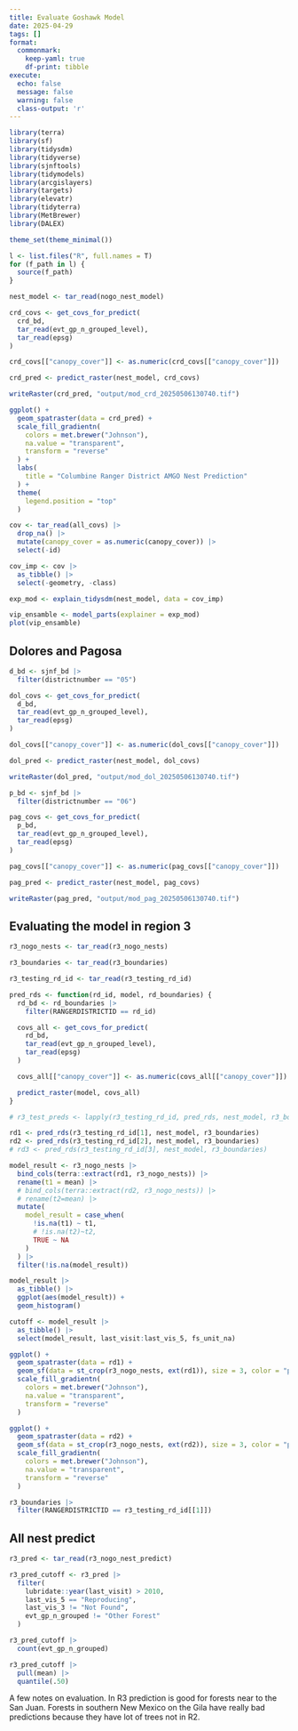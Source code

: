 ```yaml
---
title: Evaluate Goshawk Model
date: 2025-04-29
tags: []
format: 
  commonmark:
    keep-yaml: true
    df-print: tibble
execute:
  echo: false
  message: false
  warning: false
  class-output: 'r'
---
```


```r
library(terra)
library(sf)
library(tidysdm)
library(tidyverse)
library(sjnftools)
library(tidymodels)
library(arcgislayers)
library(targets)
library(elevatr)
library(tidyterra)
library(MetBrewer)
library(DALEX)

theme_set(theme_minimal())

l <- list.files("R", full.names = T)
for (f_path in l) {
  source(f_path)
}
```

```r
nest_model <- tar_read(nogo_nest_model)

crd_covs <- get_covs_for_predict(
  crd_bd,
  tar_read(evt_gp_n_grouped_level),
  tar_read(epsg)
)

crd_covs[["canopy_cover"]] <- as.numeric(crd_covs[["canopy_cover"]])

crd_pred <- predict_raster(nest_model, crd_covs)

writeRaster(crd_pred, "output/mod_crd_20250506130740.tif")

ggplot() +
  geom_spatraster(data = crd_pred) +
  scale_fill_gradientn(
    colors = met.brewer("Johnson"),
    na.value = "transparent",
    transform = "reverse"
  ) +
  labs(
    title = "Columbine Ranger District AMGO Nest Prediction"
  ) +
  theme(
    legend.position = "top"
  )
```

```r
cov <- tar_read(all_covs) |>
  drop_na() |>
  mutate(canopy_cover = as.numeric(canopy_cover)) |>
  select(-id)

cov_imp <- cov |>
  as_tibble() |>
  select(-geometry, -class)

exp_mod <- explain_tidysdm(nest_model, data = cov_imp)

vip_ensamble <- model_parts(explainer = exp_mod)
plot(vip_ensamble)
```

## Dolores and Pagosa
```r
d_bd <- sjnf_bd |>
  filter(districtnumber == "05")

dol_covs <- get_covs_for_predict(
  d_bd,
  tar_read(evt_gp_n_grouped_level),
  tar_read(epsg)
)

dol_covs[["canopy_cover"]] <- as.numeric(dol_covs[["canopy_cover"]])

dol_pred <- predict_raster(nest_model, dol_covs)

writeRaster(dol_pred, "output/mod_dol_20250506130740.tif")

p_bd <- sjnf_bd |>
  filter(districtnumber == "06")

pag_covs <- get_covs_for_predict(
  p_bd,
  tar_read(evt_gp_n_grouped_level),
  tar_read(epsg)
)

pag_covs[["canopy_cover"]] <- as.numeric(pag_covs[["canopy_cover"]])

pag_pred <- predict_raster(nest_model, pag_covs)

writeRaster(pag_pred, "output/mod_pag_20250506130740.tif")
```



## Evaluating the model in region 3

```r
r3_nogo_nests <- tar_read(r3_nogo_nests)

r3_boundaries <- tar_read(r3_boundaries)

r3_testing_rd_id <- tar_read(r3_testing_rd_id)

pred_rds <- function(rd_id, model, rd_boundaries) {
  rd_bd <- rd_boundaries |>
    filter(RANGERDISTRICTID == rd_id)

  covs_all <- get_covs_for_predict(
    rd_bd,
    tar_read(evt_gp_n_grouped_level),
    tar_read(epsg)
  )

  covs_all[["canopy_cover"]] <- as.numeric(covs_all[["canopy_cover"]])

  predict_raster(model, covs_all)
}

# r3_test_preds <- lapply(r3_testing_rd_id, pred_rds, nest_model, r3_boundaries)

rd1 <- pred_rds(r3_testing_rd_id[1], nest_model, r3_boundaries)
rd2 <- pred_rds(r3_testing_rd_id[2], nest_model, r3_boundaries)
# rd3 <- pred_rds(r3_testing_rd_id[3], nest_model, r3_boundaries)

model_result <- r3_nogo_nests |>
  bind_cols(terra::extract(rd1, r3_nogo_nests)) |>
  rename(t1 = mean) |>
  # bind_cols(terra::extract(rd2, r3_nogo_nests)) |>
  # rename(t2=mean) |>
  mutate(
    model_result = case_when(
      !is.na(t1) ~ t1,
      # !is.na(t2)~t2,
      TRUE ~ NA
    )
  ) |>
  filter(!is.na(model_result))

model_result |>
  as_tibble() |>
  ggplot(aes(model_result)) +
  geom_histogram()

cutoff <- model_result |>
  as_tibble() |>
  select(model_result, last_visit:last_vis_5, fs_unit_na)

ggplot() +
  geom_spatraster(data = rd1) +
  geom_sf(data = st_crop(r3_nogo_nests, ext(rd1)), size = 3, color = "pink") +
  scale_fill_gradientn(
    colors = met.brewer("Johnson"),
    na.value = "transparent",
    transform = "reverse"
  )

ggplot() +
  geom_spatraster(data = rd2) +
  geom_sf(data = st_crop(r3_nogo_nests, ext(rd2)), size = 3, color = "pink") +
  scale_fill_gradientn(
    colors = met.brewer("Johnson"),
    na.value = "transparent",
    transform = "reverse"
  )

r3_boundaries |>
  filter(RANGERDISTRICTID == r3_testing_rd_id[[1]])
```
## All nest predict

```r
r3_pred <- tar_read(r3_nogo_nest_predict)

r3_pred_cutoff <- r3_pred |>
  filter(
    lubridate::year(last_visit) > 2010,
    last_vis_5 == "Reproducing",
    last_vis_3 != "Not Found",
    evt_gp_n_grouped != "Other Forest"
  )

r3_pred_cutoff |>
  count(evt_gp_n_grouped)

r3_pred_cutoff |>
  pull(mean) |>
  quantile(.50)
```

A few notes on evaluation.  In R3 prediction is good for forests near to the San Juan. Forests in southern New Mexico on the Gila have really bad predictions because they have lot of trees not in R2. 








